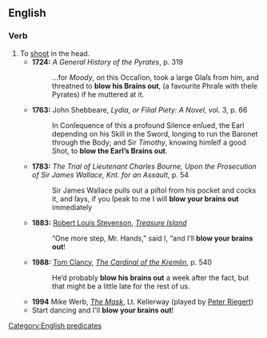 ==English==
===Verb===
{{infl|en|verb|head=to [[blow]] someone's [[brains]] [[out]]}}

# To [[shoot]] in the head.
#*'''1724:''' ''A General History of the Pyrates'', p. 319
#*:...for ''Moody'', on this Occaſion, took a large Glaſs from him, and threatned to '''blow his Brains out''', (a favourite Phraſe with theſe Pyrates) if he muttered at it.
#*'''1763:''' John Shebbeare, ''Lydia, or Filial Piety: A Novel'', vol. 3, p. 66
#*:In Conſequence of this a profound Silence enſued, the Earl depending on his Skill in the Sword, longing to run the Baronet through the Body; and Sir ''Timothy'', knowing himſelf a good Shot, to '''blow the Earl’s Brains out'''.
#*'''1783:''' ''The Trial of Lieutenant Charles Bourne, Upon the Prosecution of Sir James Wallace, Knt. for an Assault'', p. 54
#*:Sir James Wallace pulls out a piſtol from his pocket and cocks it, and ſays, if you ſpeak to me I will '''blow your brains out''' immediately
#*'''1883:''' [[w:Robert Louis Stevenson|Robert Louis Stevenson]], ''[[w:Treasure Island|Treasure Island]]''
#*:“One more step, Mr. Hands,” said I, “and I’ll '''blow your brains out'''!
#*'''1988:''' [[w:Tom Clancy|Tom Clancy]], ''[[w:The Cardinal of the Kremlin|The Cardinal of the Kremlin]]'', p. 540
#*:He’d probably '''blow his brains out''' a week after the fact, but that might be a little late for the rest of us.
#*'''1994''' Mike Werb, ''[[w:The Mask (film)|The Mask]]'', Lt. Kellerway (played by [[w:Peter Riegert|Peter Riegert]]) 
#*Start dancing and I'll '''blow your brains out'''!

[[Category:English predicates]]